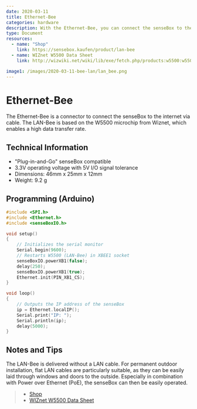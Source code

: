 ```yaml
---
date: 2020-03-11
title: Ethernet-Bee
categories: hardware
description: With the Ethernet-Bee, you can connect the senseBox to the internet and transmit measurement data.
type: Document
resources:
  - name: "Shop"
    link: https://sensebox.kaufen/product/lan-bee
  - name: WIZnet W5500 Data Sheet
    link: http://wizwiki.net/wiki/lib/exe/fetch.php/products:w5500:w5500_ds_v109e.pdf

image1: /images/2020-03-11-bee-lan/lan_bee.png
---
```





# Ethernet-Bee

The Ethernet-Bee is a connector to connect the senseBox to the internet via cable.
The LAN-Bee is based on the W5500 microchip from Wiznet, which enables a high data transfer rate.


<ImageWithText src={ethernetBee} title="Ethernet Bee"/>



## Technical Information

* "Plug-in-and-Go" senseBox compatible
* 3.3V operating voltage with 5V I/O signal tolerance
* Dimensions: 46mm x 25mm x 12mm
* Weight: 9.2 g


## Programming (Arduino)

```cpp
#include <SPI.h>
#include <Ethernet.h>
#include <senseBoxIO.h>

void setup()
{
    // Initializes the serial monitor
    Serial.begin(9600);
    // Restarts W5500 (LAN-Bee) in XBEE1 socket
    senseBoxIO.powerXB1(false);
    delay(250);
    senseBoxIO.powerXB1(true);
    Ethernet.init(PIN_XB1_CS);
}

void loop()
{
    // Outputs the IP address of the senseBox
    ip = Ethernet.localIP();
    Serial.print("IP: ");
    Serial.println(ip);
    delay(5000);
}
```

## Notes and Tips

The LAN-Bee is delivered without a LAN cable. For permanent outdoor installation, flat LAN cables are particularly suitable, as they can be easily laid through windows and doors to the outside. Especially in combination with Power over Ethernet (PoE), the senseBox can then be easily operated.



> - [Shop](https://sensebox.kaufen/product/lan-bee)
> - [WIZnet W5500 Data Sheet](https://docs.wiznet.io/img/products/w5500/W5500_ds_v110e.pdf)